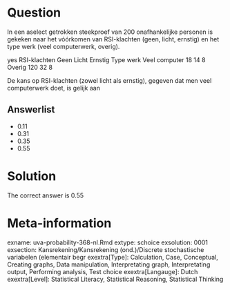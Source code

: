 Question
========

In een aselect getrokken steekproef van 200 onafhankelijke personen is gekeken naar het vóórkomen van RSI-klachten (geen, licht, ernstig) en het type werk (veel computerwerk, overig).

yes RSI-klachten
Geen Licht Ernstig
Type werk Veel computer 18 14 8
Overig 120 32 8

De kans op RSI-klachten (zowel licht als ernstig), gegeven dat men veel computerwerk doet, is gelijk aan 

Answerlist
----------
* 0.11
* 0.31
* 0.35
* 0.55

Solution
========

The correct answer is  0.55 

Meta-information
================
exname: uva-probability-368-nl.Rmd 
extype: schoice 
exsolution: 0001 
exsection: Kansrekening/Kansrekening (ond.)/Discrete stochastische variabelen (elementair begr
exextra[Type]: Calculation, Case, Conceptual, Creating graphs, Data manipulation, Interpretating graph, Interpretating output, Performing analysis, Test choice 
exextra[Langauge]: Dutch 
exextra[Level]: Statistical Literacy, Statistical Reasoning, Statistical Thinking 
